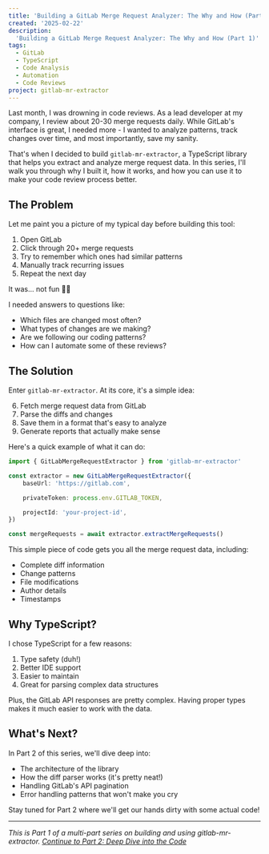 ```yaml
---
title: 'Building a GitLab Merge Request Analyzer: The Why and How (Part 1)'
created: '2025-02-22'
description:
  'Building a GitLab Merge Request Analyzer: The Why and How (Part 1)'
tags:
  - GitLab
  - TypeScript
  - Code Analysis
  - Automation
  - Code Reviews
project: gitlab-mr-extractor
---
```


Last month, I was drowning in code reviews. As a lead developer at my company, I
review about 20-30 merge requests daily. While GitLab's interface is great, I
needed more - I wanted to analyze patterns, track changes over time, and most
importantly, save my sanity.

That's when I decided to build `gitlab-mr-extractor`, a TypeScript library that
helps you extract and analyze merge request data. In this series, I'll walk you
through why I built it, how it works, and how you can use it to make your code
review process better.

## The Problem

Let me paint you a picture of my typical day before building this tool:

1. Open GitLab
2. Click through 20+ merge requests
3. Try to remember which ones had similar patterns
4. Manually track recurring issues
5. Repeat the next day

It was... not fun 🤦‍♂️

I needed answers to questions like:

- Which files are changed most often?
- What types of changes are we making?
- Are we following our coding patterns?
- How can I automate some of these reviews?

## The Solution

Enter `gitlab-mr-extractor`. At its core, it's a simple idea:

6. Fetch merge request data from GitLab
7. Parse the diffs and changes
8. Save them in a format that's easy to analyze
9. Generate reports that actually make sense

Here's a quick example of what it can do:

```typescript
import { GitLabMergeRequestExtractor } from 'gitlab-mr-extractor'

const extractor = new GitLabMergeRequestExtractor({
	baseUrl: 'https://gitlab.com',

	privateToken: process.env.GITLAB_TOKEN,

	projectId: 'your-project-id',
})

const mergeRequests = await extractor.extractMergeRequests()
```

This simple piece of code gets you all the merge request data, including:

- Complete diff information
- Change patterns
- File modifications
- Author details
- Timestamps

## Why TypeScript?

I chose TypeScript for a few reasons:

1. Type safety (duh!)
2. Better IDE support
3. Easier to maintain
4. Great for parsing complex data structures

Plus, the GitLab API responses are pretty complex. Having proper types makes it
much easier to work with the data.

## What's Next?

In Part 2 of this series, we'll dive deep into:

- The architecture of the library
- How the diff parser works (it's pretty neat!)
- Handling GitLab's API pagination
- Error handling patterns that won't make you cry

Stay tuned for Part 2 where we'll get our hands dirty with some actual code!

---

_This is Part 1 of a multi-part series on building and using
gitlab-mr-extractor.
[Continue to Part 2: Deep Dive into the Code](/blog/gitlab-mr-extractor-2)_
